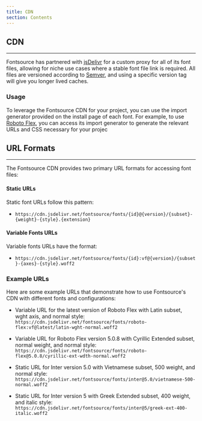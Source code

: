 ```yaml
---
title: CDN
section: Contents
---
```


## CDN

---

Fontsource has partnered with [jsDelivr](https://www.jsdelivr.com/) for a custom proxy for all of its font files, allowing for niche use cases where a stable font file link is required. All files are versioned according to [Semver](https://semver.org/), and using a specific version tag will give you longer lived caches.

### Usage

To leverage the Fontsource CDN for your project, you can use the import generator provided on the install page of each font. For example, to use [Roboto Flex](/fonts/roboto-flex/cdn), you can access its import generator to generate the relevant URLs and CSS necessary for your projec

## URL Formats

---

The Fontsource CDN provides two primary URL formats for accessing font files:

#### Static URLs

Static font URLs follow this pattern:
- `https://cdn.jsdelivr.net/fontsource/fonts/{id}@{version}/{subset}-{weight}-{style}.{extension}`

#### Variable Fonts URLs

Variable fonts URLs have the format:
- `https://cdn.jsdelivr.net/fontsource/fonts/{id}:vf@{version}/{subset}-{axes}-{style}.woff2`

### Example URLs

Here are some example URLs that demonstrate how to use Fontsource's CDN with different fonts and configurations:

- Variable URL for the latest version of Roboto Flex with Latin subset, wght axis, and normal style: `https://cdn.jsdelivr.net/fontsource/fonts/roboto-flex:vf@latest/latin-wght-normal.woff2`

- Variable URL for Roboto Flex version 5.0.8 with Cyrillic Extended subset, normal weight, and normal style: `https://cdn.jsdelivr.net/fontsource/fonts/roboto-flex@5.0.8/cyrillic-ext-wdth-normal.woff2`

- Static URL for Inter version 5.0 with Vietnamese subset, 500 weight, and normal style: `https://cdn.jsdelivr.net/fontsource/fonts/inter@5.0/vietnamese-500-normal.woff2`

- Static URL for Inter version 5 with Greek Extended subset, 400 weight, and italic style: `https://cdn.jsdelivr.net/fontsource/fonts/inter@5/greek-ext-400-italic.woff2`
